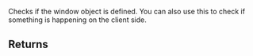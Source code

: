 Checks if the window object is defined. You can also use this to check if something is happening on the client side.

## Returns
